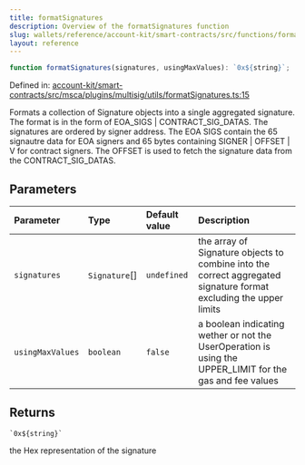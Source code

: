 ```yaml
---
title: formatSignatures
description: Overview of the formatSignatures function
slug: wallets/reference/account-kit/smart-contracts/src/functions/formatSignatures
layout: reference
---
```


```ts
function formatSignatures(signatures, usingMaxValues): `0x${string}`;
```

Defined in: [account-kit/smart-contracts/src/msca/plugins/multisig/utils/formatSignatures.ts:15](https://github.com/alchemyplatform/aa-sdk/blob/923a52171f7246172caf350853843e6680197da9/account-kit/smart-contracts/src/msca/plugins/multisig/utils/formatSignatures.ts#L15)

Formats a collection of Signature objects into a single aggregated signature.
The format is in the form of EOA_SIGS | CONTRACT_SIG_DATAS. The signatures are ordered
by signer address. The EOA SIGS contain the 65 signautre data for EOA signers and 65 bytes containing SIGNER | OFFSET | V for contract signers.
The OFFSET is used to fetch the signature data from the CONTRACT_SIG_DATAS.

## Parameters

| Parameter        | Type           | Default value | Description                                                                                                       |
| :--------------- | :------------- | :------------ | :---------------------------------------------------------------------------------------------------------------- |
| `signatures`     | `Signature`\[] | `undefined`   | the array of Signature objects to combine into the correct aggregated signature format excluding the upper limits |
| `usingMaxValues` | `boolean`      | `false`       | a boolean indicating wether or not the UserOperation is using the UPPER_LIMIT for the gas and fee values          |

## Returns

`` `0x${string}` ``

the Hex representation of the signature
